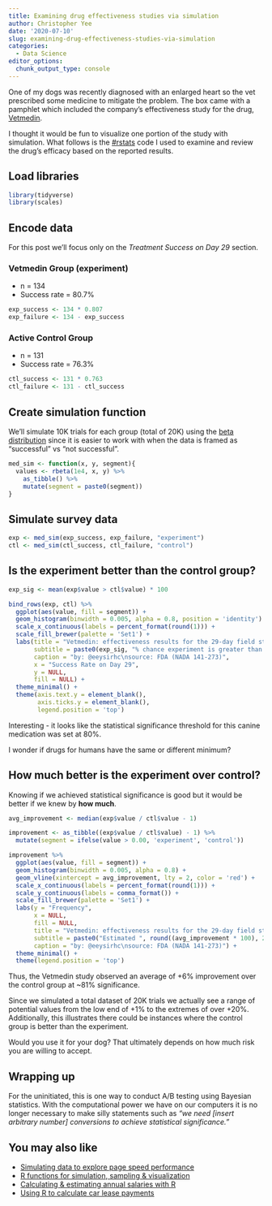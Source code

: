 ```yaml
---
title: Examining drug effectiveness studies via simulation
author: Christopher Yee
date: '2020-07-10'
slug: examining-drug-effectiveness-studies-via-simulation
categories:
  - Data Science
editor_options: 
  chunk_output_type: console
---
```


One of my dogs was recently diagnosed with an enlarged heart so the vet prescribed some medicine to mitigate the problem. The box came with a pamphlet which included the company's effectiveness study for the drug, [Vetmedin](https://dailymed.nlm.nih.gov/dailymed/fda/fdaDrugXsl.cfm?setid=5441e5b2-cdc0-477a-bd9a-ec5f8d912281).

I thought it would be fun to visualize one portion of the study with simulation. What follows is the [#rstats](https://twitter.com/search?q=%23rstats) code I used to examine and review the drug's efficacy based on the reported results.

## Load libraries

```r
library(tidyverse)
library(scales)
```

## Encode data 

For this post we'll focus only on the _Treatment Success on Day 29_ section.

### Vetmedin Group (experiment)

* n = 134
* Success rate = 80.7%

```r
exp_success <- 134 * 0.807
exp_failure <- 134 - exp_success
```

### Active Control Group

* n = 131
* Success rate = 76.3%

```r
ctl_success <- 131 * 0.763
ctl_failure <- 131 - ctl_success
```

## Create simulation function

We'll simulate 10K trials for each group (total of 20K) using the [beta distribution](https://en.wikipedia.org/wiki/Beta_distribution) since it is easier to work with when the data is framed as "successful" vs "not successful".

```r
med_sim <- function(x, y, segment){
  values <- rbeta(1e4, x, y) %>% 
    as_tibble() %>% 
    mutate(segment = paste0(segment))
}
```

## Simulate survey data

```r
exp <- med_sim(exp_success, exp_failure, "experiment")
ctl <- med_sim(ctl_success, ctl_failure, "control")
```

## Is the experiment better than the control group?

```r
exp_sig <- mean(exp$value > ctl$value) * 100

bind_rows(exp, ctl) %>% 
  ggplot(aes(value, fill = segment)) +
  geom_histogram(binwidth = 0.005, alpha = 0.8, position = 'identity') +
  scale_x_continuous(labels = percent_format(round(1))) +
  scale_fill_brewer(palette = 'Set1') +
  labs(title = "Vetmedin: effectiveness results for the 29-day field study",
       subtitle = paste0(exp_sig, "% chance experiment is greater than control (MC sampling of 10K per group)"),
       caption = "by: @eeysirhc\nsource: FDA (NADA 141-273)",
       x = "Success Rate on Day 29", 
       y = NULL, 
       fill = NULL) +
  theme_minimal() +
  theme(axis.text.y = element_blank(),
        axis.ticks.y = element_blank(),
        legend.position = 'top') 
```

Interesting - it looks like the statistical significance threshold for this canine medication was set at 80%. 

I wonder if drugs for humans have the same or different minimum?

## How much better is the experiment over control?

Knowing if we achieved statistical significance is good but it would be better if we knew by __how much__.

```r
avg_improvement <- median(exp$value / ctl$value - 1)

improvement <- as_tibble((exp$value / ctl$value) - 1) %>% 
  mutate(segment = ifelse(value > 0.00, 'experiment', 'control'))

improvement %>% 
  ggplot(aes(value, fill = segment)) +
  geom_histogram(binwidth = 0.005, alpha = 0.8) +
  geom_vline(xintercept = avg_improvement, lty = 2, color = 'red') +
  scale_x_continuous(labels = percent_format(round(1))) +
  scale_y_continuous(labels = comma_format()) +
  scale_fill_brewer(palette = 'Set1') +
  labs(y = "Frequency", 
       x = NULL, 
       fill = NULL,
       title = "Vetmedin: effectiveness results for the 29-day field study",
       subtitle = paste0("Estimated ", round((avg_improvement * 100), 2), "% improvement of experiment over control (", exp_sig, "% significance)"),
       caption = "by: @eeysirhc\nsource: FDA (NADA 141-273)") +
  theme_minimal() +
  theme(legend.position = 'top') 
```

Thus, the Vetmedin study observed an average of +6% improvement over the control group at ~81% significance. 

Since we simulated a total dataset of 20K trials we actually see a range of potential values from the low end of +1% to the extremes of over +20%. Additionally, this illustrates there could be instances where the control group is better than the experiment.

Would you use it for your dog? That ultimately depends on how much risk you are willing to accept.

## Wrapping up

For the uninitiated, this is one way to conduct A/B testing using Bayesian statistics. With the computational power we have on our computers it is no longer necessary to make silly statements such as _"we need [insert arbitrary number] conversions to achieve statistical significance."_

## You may also like

* [Simulating data to explore page speed performance](https://www.christopheryee.org/blog/exploring-page-speed-with-data-simulation/)
* [R functions for simulation, sampling & visualization](https://www.christopheryee.org/blog/r-functions-for-data-simulation-sampling-and-visualization/)
* [Calculating & estimating annual salaries with R](https://www.christopheryee.org/blog/calculating-estimating-annual-salaries-with-r/)
* [Using R to calculate car lease payments](https://www.christopheryee.org/blog/using-r-to-calculate-car-lease-payments/)





